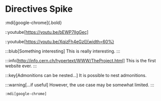 # Directives Spike

:mdi[google-chrome]{.bold}

::youtube[https://youtu.be/bEWP7llgGec]

::youtube[https://youtu.be/XqjzFh4eGzI]{width=60%}

:::blub[Something interesting]
This is really interesting.
:::

:::info[http://info.cern.ch/hypertext/WWW/TheProject.html]
This is the first website ever.
:::

:::key[Admonitions can be nested...]
It is possible to nest admonitions.

:::warning[...if useful]
However, the use case may be somewhat limited.
:::

```
:mdi[google-chrome]
```
